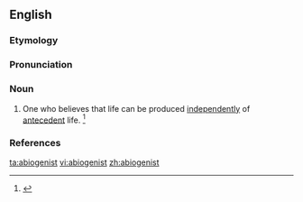 ==English==

===Etymology===
{{suffix|abiogenesis|ist}}

===Pronunciation===
{{a|US}} {{IPA|/ˌeɪ.baiˈɑ.dʒɛ.nəst/}}

===Noun===
{{en-noun}}
# {{biology}} One who believes that life can be produced [[independently]] of [[antecedent]] life. {{defdate|Late 19<sup>th</sup> century.}} <ref>{{reference-book | last =| first = | authorlink =  | coauthors =  | editor =Brown, Lesley  | others =  | title = The Shorter Oxford English Dictionary | origdate =  | origyear = 1933| origmonth =  | url =  | format =  | accessdate =  | accessyear =  | accessmonth =  | edition = 5th | date =  | year =2003| month =  | publisher =Oxford University Press  | location =Oxford, UK | language =  | id =  | doi = | isbn =978-0-19-860575-7 | lccn = | ol = | pages =4| chapter =  | chapterurl =  | quote =}}</ref>

===References===
<references/>

[[ta:abiogenist]]
[[vi:abiogenist]]
[[zh:abiogenist]]
